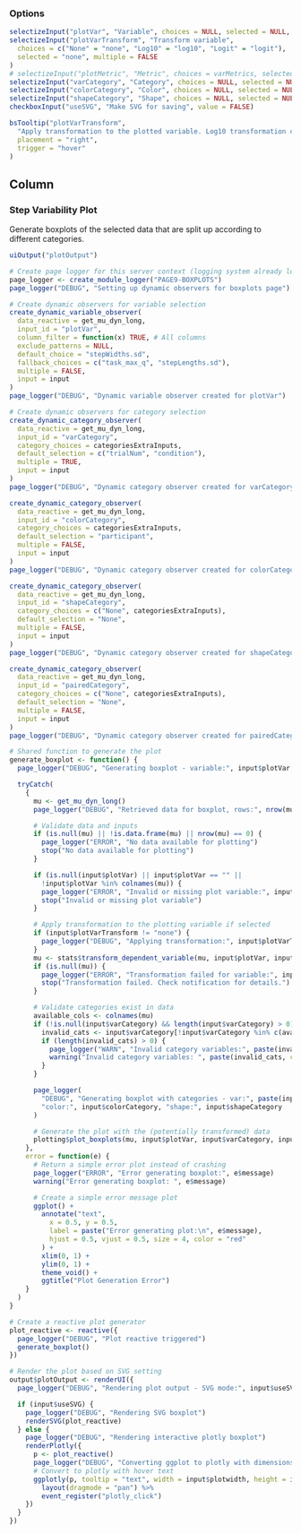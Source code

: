 ### Options

```r
selectizeInput("plotVar", "Variable", choices = NULL, selected = NULL, multiple = FALSE)
selectizeInput("plotVarTransform", "Transform variable",
  choices = c("None" = "none", "Log10" = "log10", "Logit" = "logit"),
  selected = "none", multiple = FALSE
)
# selectizeInput("plotMetric", "Metric", choices = varMetrics, selected = varMetrics[1], multiple = FALSE)
selectizeInput("varCategory", "Category", choices = NULL, selected = NULL, multiple = TRUE)
selectizeInput("colorCategory", "Color", choices = NULL, selected = NULL, multiple = FALSE)
selectizeInput("shapeCategory", "Shape", choices = NULL, selected = NULL, multiple = FALSE)
checkboxInput("useSVG", "Make SVG for saving", value = FALSE)
```

```r
bsTooltip("plotVarTransform",
  "Apply transformation to the plotted variable. Log10 transformation can help with skewed data. Logit transformation is for proportions (values between 0 and 1).",
  placement = "right",
  trigger = "hover"
)
```

Column
--------------------------------------------

### Step Variability Plot  {data-height=2500}
Generate boxplots of the selected data that are split up according to different categories.
```r
uiOutput("plotOutput")
```

```r
# Create page logger for this server context (logging system already loaded globally)
page_logger <- create_module_logger("PAGE9-BOXPLOTS")
page_logger("DEBUG", "Setting up dynamic observers for boxplots page")

# Create dynamic observers for variable selection
create_dynamic_variable_observer(
  data_reactive = get_mu_dyn_long,
  input_id = "plotVar",
  column_filter = function(x) TRUE, # All columns
  exclude_patterns = NULL,
  default_choice = "stepWidths.sd",
  fallback_choices = c("task_max_q", "stepLengths.sd"),
  multiple = FALSE,
  input = input
)
page_logger("DEBUG", "Dynamic variable observer created for plotVar")

# Create dynamic observers for category selection
create_dynamic_category_observer(
  data_reactive = get_mu_dyn_long,
  input_id = "varCategory",
  category_choices = categoriesExtraInputs,
  default_selection = c("trialNum", "condition"),
  multiple = TRUE,
  input = input
)
page_logger("DEBUG", "Dynamic category observer created for varCategory")

create_dynamic_category_observer(
  data_reactive = get_mu_dyn_long,
  input_id = "colorCategory",
  category_choices = categoriesExtraInputs,
  default_selection = "participant",
  multiple = FALSE,
  input = input
)
page_logger("DEBUG", "Dynamic category observer created for colorCategory")

create_dynamic_category_observer(
  data_reactive = get_mu_dyn_long,
  input_id = "shapeCategory",
  category_choices = c("None", categoriesExtraInputs),
  default_selection = "None",
  multiple = FALSE,
  input = input
)
page_logger("DEBUG", "Dynamic category observer created for shapeCategory")

create_dynamic_category_observer(
  data_reactive = get_mu_dyn_long,
  input_id = "pairedCategory",
  category_choices = c("None", categoriesExtraInputs),
  default_selection = "None",
  multiple = FALSE,
  input = input
)
page_logger("DEBUG", "Dynamic category observer created for pairedCategory")

# Shared function to generate the plot
generate_boxplot <- function() {
  page_logger("DEBUG", "Generating boxplot - variable:", input$plotVar, "transform:", input$plotVarTransform)

  tryCatch(
    {
      mu <- get_mu_dyn_long()
      page_logger("DEBUG", "Retrieved data for boxplot, rows:", nrow(mu))

      # Validate data and inputs
      if (is.null(mu) || !is.data.frame(mu) || nrow(mu) == 0) {
        page_logger("ERROR", "No data available for plotting")
        stop("No data available for plotting")
      }

      if (is.null(input$plotVar) || input$plotVar == "" ||
        !input$plotVar %in% colnames(mu)) {
        page_logger("ERROR", "Invalid or missing plot variable:", input$plotVar)
        stop("Invalid or missing plot variable")
      }

      # Apply transformation to the plotting variable if selected
      if (input$plotVarTransform != "none") {
        page_logger("DEBUG", "Applying transformation:", input$plotVarTransform, "to variable:", input$plotVar)
      }
      mu <- stats$transform_dependent_variable(mu, input$plotVar, input$plotVarTransform)
      if (is.null(mu)) {
        page_logger("ERROR", "Transformation failed for variable:", input$plotVar, "transform:", input$plotVarTransform)
        stop("Transformation failed. Check notification for details.")
      }

      # Validate categories exist in data
      available_cols <- colnames(mu)
      if (!is.null(input$varCategory) && length(input$varCategory) > 0) {
        invalid_cats <- input$varCategory[!input$varCategory %in% c(available_cols, "None")]
        if (length(invalid_cats) > 0) {
          page_logger("WARN", "Invalid category variables:", paste(invalid_cats, collapse = ", "))
          warning("Invalid category variables: ", paste(invalid_cats, collapse = ", "))
        }
      }

      page_logger(
        "DEBUG", "Generating boxplot with categories - var:", paste(input$varCategory, collapse = ", "),
        "color:", input$colorCategory, "shape:", input$shapeCategory
      )

      # Generate the plot with the (potentially transformed) data
      plotting$plot_boxplots(mu, input$plotVar, input$varCategory, input$colorCategory, input$shapeCategory, input$baseSize)
    },
    error = function(e) {
      # Return a simple error plot instead of crashing
      page_logger("ERROR", "Error generating boxplot:", e$message)
      warning("Error generating boxplot: ", e$message)

      # Create a simple error message plot
      ggplot() +
        annotate("text",
          x = 0.5, y = 0.5,
          label = paste("Error generating plot:\n", e$message),
          hjust = 0.5, vjust = 0.5, size = 4, color = "red"
        ) +
        xlim(0, 1) +
        ylim(0, 1) +
        theme_void() +
        ggtitle("Plot Generation Error")
    }
  )
}

# Create a reactive plot generator
plot_reactive <- reactive({
  page_logger("DEBUG", "Plot reactive triggered")
  generate_boxplot()
})

# Render the plot based on SVG setting
output$plotOutput <- renderUI({
  page_logger("DEBUG", "Rendering plot output - SVG mode:", input$useSVG)

  if (input$useSVG) {
    page_logger("DEBUG", "Rendering SVG boxplot")
    renderSVG(plot_reactive)
  } else {
    page_logger("DEBUG", "Rendering interactive plotly boxplot")
    renderPlotly({
      p <- plot_reactive()
      page_logger("DEBUG", "Converting ggplot to plotly with dimensions:", input$plotwidth, "x", input$plotheight)
      # Convert to plotly with hover text
      ggplotly(p, tooltip = "text", width = input$plotwidth, height = input$plotheight, source = "boxplot_page") %>%
        layout(dragmode = "pan") %>%
        event_register("plotly_click")
    })
  }
})
```